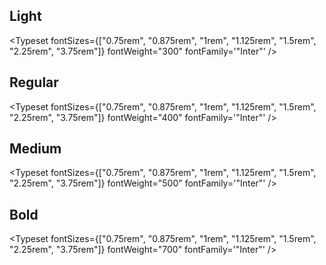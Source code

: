 
<Meta title="System/Typogrphy" />

## Light
<Typeset 
    fontSizes={["0.75rem", "0.875rem", "1rem", "1.125rem", "1.5rem", "2.25rem", "3.75rem"]}
    fontWeight="300"
    fontFamily='"Inter"'
/>

## Regular
<Typeset 
    fontSizes={["0.75rem", "0.875rem", "1rem", "1.125rem", "1.5rem", "2.25rem", "3.75rem"]}
    fontWeight="400"
    fontFamily='"Inter"'
/>

## Medium
<Typeset 
    fontSizes={["0.75rem", "0.875rem", "1rem", "1.125rem", "1.5rem", "2.25rem", "3.75rem"]}
    fontWeight="500"
    fontFamily='"Inter"'
/>

## Bold
<Typeset 
    fontSizes={["0.75rem", "0.875rem", "1rem", "1.125rem", "1.5rem", "2.25rem", "3.75rem"]}
    fontWeight="700"
    fontFamily='"Inter"'
/>